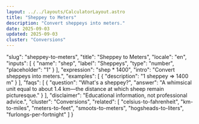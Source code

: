 ```yaml
---
layout: ../../layouts/CalculatorLayout.astro
title: "Sheppey to Meters"
description: "Convert sheppeys into meters."
date: 2025-09-03
updated: 2025-09-03
cluster: "Conversions"
---
```


  "slug": "sheppey-to-meters",
  "title": "Sheppey to Meters",
  "locale": "en",
  "inputs": [
    {
      "name": "shep",
      "label": "Sheppeys",
      "type": "number",
      "placeholder": "1"
    }
  ],
  "expression": "shep * 1400",
  "intro": "Convert sheppeys into meters.",
  "examples": [
    {
      "description": "1 sheppey ⇒ 1400 m"
    }
  ],
  "faqs": [
    {
      "question": "What's a sheppey?",
      "answer": "A whimsical unit equal to about 1.4 km—the distance at which sheep remain picturesque."
    }
  ],
  "disclaimer": "Educational information, not professional advice.",
  "cluster": "Conversions",
  "related": [
    "celsius-to-fahrenheit",
    "km-to-miles",
    "meters-to-feet",
    "smoots-to-meters",
    "hogsheads-to-liters",
    "furlongs-per-fortnight"
  ]
}

<Calculator schema={schema} />

